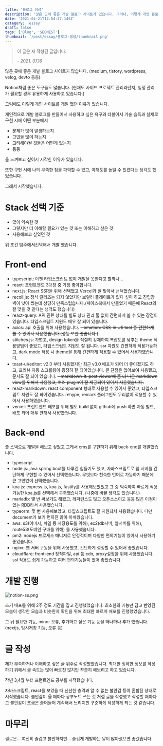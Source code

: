 ```yaml
---
title: '블로그 생성'
description: '많은 곳에 좋은 개발 블로그 사이트가 있습니다. 그러나, 이렇게 개인 블로그 사이트를 만든 이유와 제가 생각하는 장점, 기술 스택을 소개합니다.'
date: '2021-04-21T12:54:27.146Z'
category: 'essay'
draft: false
tags: ['Blog', 'SEONEST']
thumbnail: '/post/essay/블로그-생성/thumbnail.png'
---
```


> 이 글은 재 작성된 글입니다.
>
> _- 2021. 07.16_

많은 곳에 좋은 개발 블로그 사이트가 많습니다.
(medium, tistory, wordpress, velog, devto 등등)

Notion처럼 좋은 도구들도 많습니다.
(현재도 사이드 프로젝트 관리라던지, 일정 관리가 필요할 경우 유용하게 사용하고 있습니다.)

그럼에도 이렇게 개인 사이트를 개발 했던 이유가 있습니다.

개인적으로 개발 블로그를 만들어서 사용하고 싶은 욕구와 더불어서
기술 습득과 실제로 구현 시에 어떤 부분에서

- 문제가 많이 발생하는지
- 고민을 많이 하는지
- 고려해야될 것들은 어떤게 있는지
- 등등

을 느껴보고 싶어서 시작한 이유가 있습니다.

또한 구현 시에 나의 부족한 점을 파악할 수 있고, 이해도를 높일 수 있겠다는 생각도 했었습니다.

그래서 시작했습니다.

# Stack 선택 기준

- 많이 익숙한 것
- 그렇지만 더 이해할 필요가 있는 것 또는 이해하고 싶은 것
- 사용해보고 싶었던 것

위 조건 범주에서선택해서 개발 했습니다.

# Front-end

- typescript: 이젠 타입스크립트 없이 개발을 못한다고 할까나...
- react: 프런트엔드 3대장 중 가장 좋아합니다.
- next.js: React SSR을 위해 선택했고 Vercel과 잘 맞아서 선택했습니다.
- recoil.js: 정식 릴리즈는 되지 않았지만 보일러 플레이트가 없다 싶이 하고 진입장벽이 낮아 썼는데 상당히 만족스럽습니다.(페이스북에서 만들었기 때문에 React와 잘 맞을 것 같다는 생각도 했습니다)
- react-query: API 관련 상태를 별도 상태 관리 툴 없이 간편하게 쓸 수 있는 장점이 있습니다. 타입스크립트 지원도 매우 잘 되어 있습니다.
- axios: api 호출을 위해 사용했습니다.
  ~~- emotion: CSS-in-JS tool 중 간편하게 쓸 수 있어서 사용했습니다.(성능 또한 좋습니다.)~~
- stitches.js: 가볍고, design token을 적절히 강제하여 복잡도를 낮추는 theme 적용방법이 좋았고, 타입스크립트 지원도 잘 됩니다. ssr 지원도 간편하게 적용가능하고, dark mode 적용 시 theme을 통해 간편하게 적용할 수 있어서 사용하였습니다.
- toast-ui/editor: v2.0 부터 사용했지만 최근 v3.0 배포가 되어 더 좋아졌기도 하고, 프리뷰 자동 스크롤링이 굉장히 잘 되어있습니다. 큰 단점은 없어보여 사용했고, 문서도 잘 되어 있습니다.
  ~~- markdown-it: post viewer에 좀 더 나은 markdown view를 위해서 사용했고, 여러 plugin이 잘 제공되어 있어서 사용했습니다.~~
- react-markdown: react component 형태로 사용할 수 있어서 좋았고, 타입스크립트 지원도 잘 되어있습니다. rehype, remark 플러그인도 무리없이 적용할 수 있어서 사용하였습니다.
- vercel: 프런트엔드 배포를 위해 별도 build 없이 github에 push 하면 자동 빌드, 배포 되어 매우 편해서 사용했습니다.

# Back-end

풀 스택으로 개발을 해보고 싶었고 그래서 cms를 구현하기 위해 back-end를 개발했습니다.

- typescript
- node.js: java spring boot를 다루긴 힘들기도 했고, 자바스크립트로 웹 서버를 간단하게 구현할 수 있어서 선택했습니다. 무엇보다 친숙한 언어로 가능하기 때문에 큰 고민없이 선택했습니다.
- koa.js: express.js, koa.js, fastify를 사용해보았었고 그 중 익숙하여 빠르게 적용가능한 koa.js를 선택해서 구축했습니다. (나중에 바꿀 생각도 있습니다.)
- mariadb: 몇 번 써보기도 해봤고, 레퍼런스도 많고 오픈소스이고 등등 많은 이점이 있는 RDB라서 사용했습니다.
- typeorm: 몇 번 사용해보았고, 타입스크립트도 잘 지원되서 사용했습니다. 다만 document가 보기 편하진 않아 아쉬웠습니다.
- aws: s3(이미지, 파일 등 저장용도를 위해), ec2(db서버, 웹서버를 위해), route53(도메인 구매를 위해) 를 사용했습니다.
- pm2: nodejs 프로세스 매니저로 안정적이며 다양한 편의기능이 있어서 사용하기 좋았습니다.
- nginx: 웹 서버 구동을 위해 사용했고, 간단하게 설정할 수 있어서 좋았습니다.
- cloudflare: front-end 정적파일, api 등 cdn, proxy설정을 위해 사용했습니다. ssl 적용도 쉽게 가능하고 여러 편의기능들이 있어 좋았습니다.

# 개발 진행

![notion-ss.png](https://files.seonest.net/images/qnfqnfqnf/post/30/notion-ss.png)

초기 배포를 위해 2주 정도 기간을 잡고 진행했었습니다.
최소한의 기능만 담고 반영된 모습이 생각한 모습과 비슷한지 확인을 위해 최대한 빠르게 배포를 진행했었습니다.

그 뒤 필요한 기능, minor 오류, 추가하고 싶은 기능 등을 하나하나 추가 했습니다.(nextjs, 임시저장 기능, 오류 등)

# 글 작성

제가 부족하거나 이해하고 싶은 글 위주로 작성했었습니다.
최대한 정확한 정보를 작성하기 위해서 글 속도는 많이 빠르진 않지만 꾸준히 해보려고 하고 있습니다.

작년 3,4월 부터 프런트엔드 공부를 시작했습니다.

자바스크립트, react를 보았을 때 신선한 충격과 알 수 없는 불안감 등이 혼합된 상태로 시작했습니다.
불안감이 올 때마다 공부노트 쓰는 것 처럼 글을 작성했고
작성할 때마다 그 불안감이 조금은 줄어들어 계속해서 느리지만 꾸준하게 작성하게 되는 것 같습니다.

# 마무리

결로은... 여전히 즐겁고 불안하지만... 즐겁게 개발하는 날이 많아졌으면 좋겠습니다.
